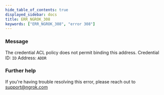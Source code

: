 ```yaml
---
hide_table_of_contents: true
displayed_sidebar: docs
title: ERR_NGROK_308
keywords: ["ERR_NGROK_308", "error 308"]
---
```


### Message

The credential ACL policy does not permit binding this address.
Credential ID: `ID`
Address: `ADDR`

### Further help

If you're having trouble resolving this error, please reach out to [support@ngrok.com](mailto:support@ngrok.com?subject=Help%20with%20ERR_NGROK_308)
